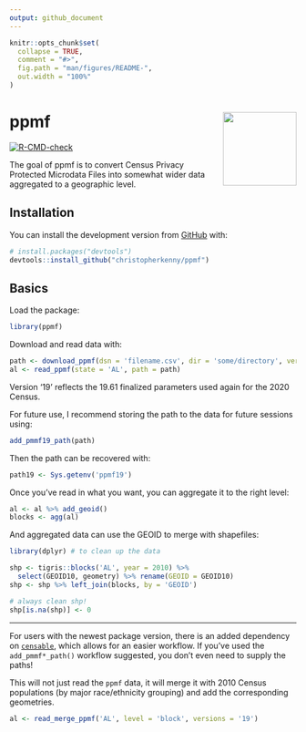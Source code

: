 ```yaml
---
output: github_document
---
```


<!-- README.md is generated from README.Rmd. Please edit that file -->

```r
knitr::opts_chunk$set(
  collapse = TRUE,
  comment = "#>",
  fig.path = "man/figures/README-",
  out.width = "100%"
)
```

# ppmf <a href='https://christophertkenny.com/ppmf/'><img src='man/figures/logo.png' align="right" height="129" /></a>

<!-- badges: start -->
[![R-CMD-check](https://github.com/christopherkenny/ppmf/workflows/R-CMD-check/badge.svg)](https://github.com/christopherkenny/ppmf/actions)
<!-- badges: end -->

The goal of ppmf is to convert Census Privacy Protected Microdata Files into somewhat wider data aggregated to a geographic level.

## Installation

You can install the development version from [GitHub](https://github.com/) with:

``` r
# install.packages("devtools")
devtools::install_github("christopherkenny/ppmf")
```
## Basics
Load the package:
```r
library(ppmf)
```

Download and read data with:
```r
path <- download_ppmf(dsn = 'filename.csv', dir = 'some/directory', version = '19')
al <- read_ppmf(state = 'AL', path = path)
```
Version '19' reflects the 19.61 finalized parameters used again for the 2020 Census.


For future use, I recommend storing the path to the data for future sessions using:
```r
add_pmmf19_path(path)
```
Then the path can be recovered with:
```r
path19 <- Sys.getenv('ppmf19')
```


Once you've read in what you want, you can aggregate it to the right level:
```r
al <- al %>% add_geoid()
blocks <- agg(al)
```

And aggregated data can use the GEOID to merge with shapefiles:
```r
library(dplyr) # to clean up the data

shp <- tigris::blocks('AL', year = 2010) %>% 
  select(GEOID10, geometry) %>% rename(GEOID = GEOID10)
shp <- shp %>% left_join(blocks, by = 'GEOID')

# always clean shp!
shp[is.na(shp)] <- 0
```

--- 
For users with the newest package version, there is an added dependency on [`censable`](https://christophertkenny.com/censable/), which allows for an easier workflow. If you've used the `add_pmmf*_path()` workflow suggested, you don't even need to supply the paths!

This will not just read the `ppmf` data, it will merge it with 2010 Census populations (by major race/ethnicity grouping) and add the corresponding geometries.

```r
al <- read_merge_ppmf('AL', level = 'block', versions = '19')
```

